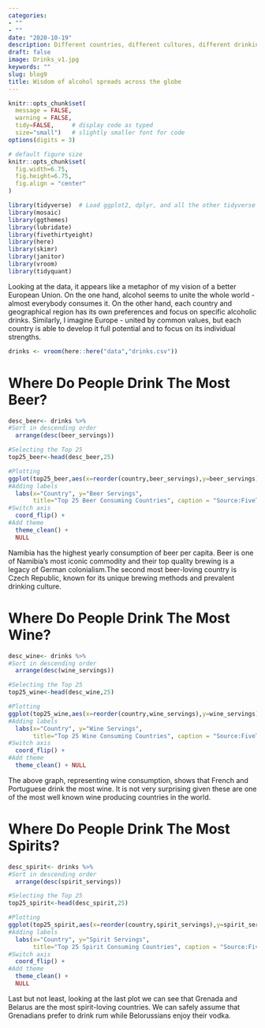 ```yaml
---
categories:
- ""
- ""
date: "2020-10-19"
description: Different countries, different cultures, different drinking habits
draft: false
image: Drinks_v1.jpg
keywords: ""
slug: blog9
title: Wisdom of alcohol spreads across the globe
---
```


```r
knitr::opts_chunk$set(
  message = FALSE, 
  warning = FALSE, 
  tidy=FALSE,     # display code as typed
  size="small")   # slightly smaller font for code
options(digits = 3)

# default figure size
knitr::opts_chunk$set(
  fig.width=6.75, 
  fig.height=6.75,
  fig.align = "center"
)
```


```r
library(tidyverse)  # Load ggplot2, dplyr, and all the other tidyverse packages
library(mosaic)
library(ggthemes)
library(lubridate)
library(fivethirtyeight)
library(here)
library(skimr)
library(janitor)
library(vroom)
library(tidyquant)
```


Looking at the data, it appears like a metaphor of my vision of a better European Union. On the one hand, alcohol seems to unite the whole world - almost everybody consumes it. On the other hand, each country and geographical region has its own preferences and focus on specific alcoholic drinks. Similarly, I imagine Europe - united by common values, but each country is able to develop it full potential and to focus on its individual strengths.  

```r

drinks <- vroom(here::here("data","drinks.csv"))
```

# Where Do People Drink The Most Beer?

```r
desc_beer<- drinks %>% 
#Sort in descending order
  arrange(desc(beer_servings))

#Selecting the Top 25
top25_beer<-head(desc_beer,25)

#Plotting
ggplot(top25_beer,aes(x=reorder(country,beer_servings),y=beer_servings)) + geom_col(fill="brown") + 
#Adding labels
  labs(x="Country", y="Beer Servings", 
       title="Top 25 Beer Consuming Countries", caption = "Source:FiveThirtyEight") + 
#Switch axis
  coord_flip() +
#Add theme
  theme_clean() + 
  NULL
```

Namibia has the highest yearly consumption of beer per capita. Beer is one of Namibia's most iconic commodity and their top quality brewing is a legacy of German colonialism.The second most beer-loving country is Czech Republic, known for its unique brewing methods and prevalent drinking culture. 

# Where Do People Drink The Most Wine?

```r

desc_wine<- drinks %>% 
#Sort in descending order
  arrange(desc(wine_servings))

#Selecting the Top 25
top25_wine<-head(desc_wine,25)

#Plotting
ggplot(top25_wine,aes(x=reorder(country,wine_servings),y=wine_servings)) + geom_col(fill="maroon") + 
#Adding labels  
  labs(x="Country", y="Wine Servings", 
       title="Top 25 Wine Consuming Countries", caption = "Source:FiveThirtyEight") + 
#Switch axis
  coord_flip() +
#Add theme
  theme_clean() + NULL


```

The above graph, representing wine consumption, shows that French and Portuguese drink the most wine. It is not very surprising given these are one of the most well known wine producing countries in the world.


# Where Do People Drink The Most Spirits?

```r
desc_spirit<- drinks %>% 
#Sort in descending order
  arrange(desc(spirit_servings))

#Selecting the Top 25
top25_spirit<-head(desc_spirit,25)

#Plotting
ggplot(top25_spirit,aes(x=reorder(country,spirit_servings),y=spirit_servings)) + geom_col(fill="grey") + 
#Adding labels
  labs(x="Country", y="Spirit Servings", 
       title="Top 25 Spirit Consuming Countries", caption = "Source:FiveThirtyEight") + 
#Switch axis
  coord_flip() + 
#Add theme
  theme_clean() + 
  NULL

```
 
Last but not least, looking at the last plot we can see that Grenada and Belarus are the most spirit-loving countries. We can safely assume that Grenadians prefer to drink rum while Belorussians enjoy their vodka.


